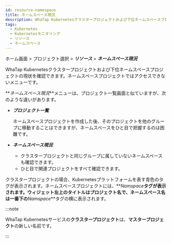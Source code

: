 ```yaml
---
id: resource-namespace
title: ネームスペース現況
description: WhaTap Kubernetesクラスタープロジェクトおよび下位ネームスペースプロジェクトの現状を確認できます。
tags:
  - Kubernetes
  - Kubernetesモニタリング
  - リソース
  - ネームスペース
---
```


ホーム画面 > プロジェクト選択 > **_リソース_** > **_ネームスペース現況_**

WhaTap Kubernetesクラスタープロジェクトおよび下位ネームスペースプロジェクトの現状を確認できます。ネームスペースプロジェクトではアクセスできないメニューです。 

**_ネームスペース現況_**メニューは、プロジェクト一覧画面と似ていますが、次のような違いがあります。

-   **_プロジェクト一覧_**

    ネームスペースプロジェクトを作成した後、そのプロジェクトを他のグループに移動することはできますが、ネームスペースをひと目で把握するのは困難です。

-   **_ネームスペース現況_**

    -   クラスタープロジェクトと同じグループに属していないネームスペースも確認できます。
    -   ひと目で関連プロジェクトをすべて確認できます。

クラスタープロジェクトの場合、Kubernetesプラットフォームを表す<span class='normal'>青色</span>のタグが表示されます。ネームスペースプロジェクトには、**_Namspace_**タグが表示されます。ウィジェット左上のタイトルはプロジェクト名で、ネームスペース名は一番下の**_Namspace_**タグの横に表示されます。

:::note

WhaTap Kubernetesサービスの**クラスタープロジェクト**は、**マスタープロジェクト**の新しい名前です。

:::
